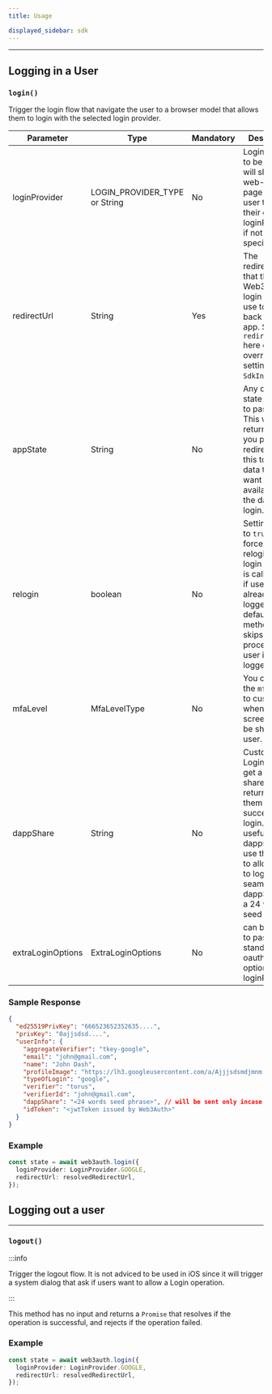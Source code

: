 ```yaml
---
title: Usage

displayed_sidebar: sdk
---
```


---

## Logging in a User

### `login()`

Trigger the login flow that navigate the user to a browser model that allows them to login with the selected login provider.

| Parameter         | Type                          | Mandatory | Description                                                                                                                                                                                         |
| ----------------- | ----------------------------- | --------- | --------------------------------------------------------------------------------------------------------------------------------------------------------------------------------------------------- |
| loginProvider     | LOGIN_PROVIDER_TYPE or String | No        | Login provider to be used, will show a web-based page allowing user to pick their own loginProvider if not specified.                                                                               |
| redirectUrl       | String                        | Yes       | The redirectUrl that the Web3Auth login flow will use to redirect back to the app. Setting `redirectUrl` here can override the settings in `SdkInitParams`.                                         |
| appState          | String                        | No        | Any custom state you wish to pass along. This will be returned to you post redirect. Use this to store data that you want to be available to the dapp after login.                                  |
| relogin           | boolean                       | No        | Setting relogin to `true` will force user to relogin when login method is called even if user is already logged in. By default login method call skips login process if user is already logged in.  |
| mfaLevel          | MfaLevelType                  | No        | You can set the `mfaLevel` to customize when mfa screen should be shown to user.                                                                                                                    |
| dappShare         | String                        | No        | Custom Logins can get a dapp share returned to them post successful login. This is useful if the dapps want to use this share to allow users to login seamlessly dappShare is a 24 word seed phrase |
| extraLoginOptions | ExtraLoginOptions             | No        | can be used to pass standard oauth login options to loginProvider                                                                                                                                   |

### Sample Response

```json
{
  "ed25519PrivKey": "666523652352635....",
  "privKey": "0ajjsdsd....",
  "userInfo": {
    "aggregateVerifier": "tkey-google",
    "email": "john@gmail.com",
    "name": "John Dash",
    "profileImage": "https://lh3.googleusercontent.com/a/Ajjjsdsmdjmnm...",
    "typeOfLogin": "google",
    "verifier": "torus",
    "verifierId": "john@gmail.com",
    "dappShare": "<24 words seed phrase>", // will be sent only incase of custom verifiers
    "idToken": "<jwtToken issued by Web3Auth>"
  }
}
```

### Example

```typescript
const state = await web3auth.login({
  loginProvider: LoginProvider.GOOGLE,
  redirectUrl: resolvedRedirectUrl,
});
```

## Logging out a user

---

### `logout()`

:::info

Trigger the logout flow. It is not adviced to be used in iOS since it will trigger a system dialog that ask if users want to allow a Login operation.

:::

This method has no input and returns a `Promise` that resolves if the operation is successful, and rejects if the operation failed.

### Example

```typescript
const state = await web3auth.login({
  loginProvider: LoginProvider.GOOGLE,
  redirectUrl: resolvedRedirectUrl,
});
```
